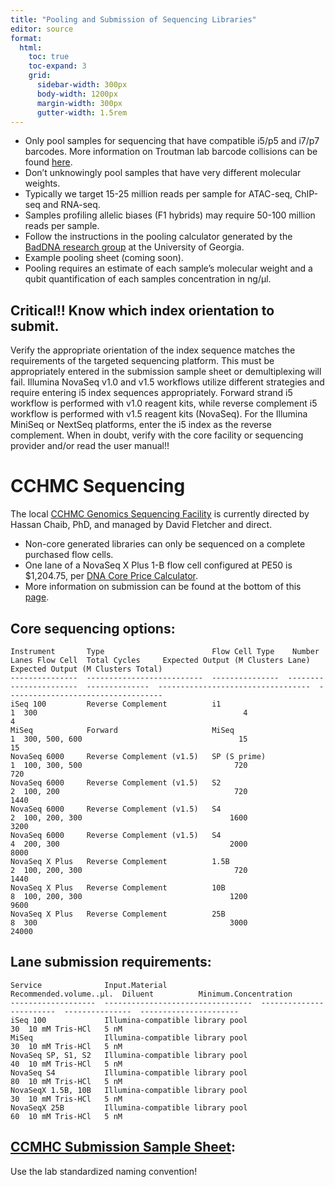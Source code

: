 ```yaml
---
title: "Pooling and Submission of Sequencing Libraries"
editor: source
format:
  html:
    toc: true
    toc-expand: 3
    grid:
      sidebar-width: 300px
      body-width: 1200px
      margin-width: 300px
      gutter-width: 1.5rem
---
```


-   Only pool samples for sequencing that have compatible i5/p5 and i7/p7 barcodes. More information on Troutman lab barcode collisions can be found [here](https://github.com/ty-troutman/labSequencingBarcodes).
-   Don't unknowingly pool samples that have very different molecular weights.
-   Typically we target 15-25 million reads per sample for ATAC-seq, ChIP-seq and RNA-seq.
-   Samples profiling allelic biases (F1 hybrids) may require 50-100 million reads per sample.
-   Follow the instructions in the pooling calculator generated by the [BadDNA research group](https://baddna.uga.edu/tools-library_pooling_calculator.html) at the University of Georgia.
-   Example pooling sheet (coming soon).
-   Pooling requires an estimate of each sample's molecular weight and a qubit quantification of each samples concentration in ng/µl.

::: callout-important
## Critical!! Know which index orientation to submit.

Verify the appropriate orientation of the index sequence matches the requirements of the targeted sequencing platform. This must be appropriately entered in the submission sample sheet or demultiplexing will fail. Illumina NovaSeq v1.0 and v1.5 workflows utilize different strategies and require entering i5 index sequences appropriately. Forward strand i5 workflow is performed with v1.0 reagent kits, while reverse complement i5 workflow is performed with v1.5 reagent kits (NovaSeq). For the Illumina MiniSeq or NextSeq platforms, enter the i5 index as the reverse complement. When in doubt, verify with the core facility or sequencing provider and/or read the user manual!!
:::

# CCHMC Sequencing

The local [CCHMC Genomics Sequencing Facility](https://centerlink.cchmc.org/research/research---tabs/dna-sequencing-core) is currently directed by Hassan Chaib, PhD, and managed by David Fletcher and direct.

-   Non-core generated libraries can only be sequenced on a complete purchased flow cells.
-   One lane of a NovaSeq X Plus 1-B flow cell configured at PE50 is \$1,204.75, per [DNA Core Price Calculator](https://centerlink.cchmc.org/research/research---tabs/dna-sequencing-core/price-calculator).
-   More information on submission can be found at the bottom of this [page](https://dna.cchmc.org/www/nextgen_main.php).

## Core sequencing options:

```
Instrument       Type                        Flow Cell Type    Number Lanes Flow Cell  Total Cycles     Expected Output (M Clusters Lane)   Expected Output (M Clusters Total)
---------------  --------------------------  ---------------  -----------------------  --------------  ----------------------------------  -----------------------------------
iSeq 100         Reverse Complement          i1                                     1  300                                              4                                    4
MiSeq            Forward                     MiSeq                                  1  300, 500, 600                                   15                                   15
NovaSeq 6000     Reverse Complement (v1.5)   SP (S prime)                           1  100, 300, 500                                  720                                  720
NovaSeq 6000     Reverse Complement (v1.5)   S2                                     2  100, 200                                       720                                 1440
NovaSeq 6000     Reverse Complement (v1.5)   S4                                     2  100, 200, 300                                 1600                                 3200
NovaSeq 6000     Reverse Complement (v1.5)   S4                                     4  200, 300                                      2000                                 8000
NovaSeq X Plus   Reverse Complement          1.5B                                   2  100, 200, 300                                  720                                 1440
NovaSeq X Plus   Reverse Complement          10B                                    8  100, 200, 300                                 1200                                 9600
NovaSeq X Plus   Reverse Complement          25B                                    8  300                                           3000                                24000
```

## Lane submission requirements:

```         
Service              Input.Material                      Recommended.volume..µl.  Diluent          Minimum.Concentration 
-------------------  ---------------------------------  ------------------------  ---------------  ----------------------
iSeq 100             Illumina-compatible library pool                         30  10 mM Tris-HCl   5 nM                  
MiSeq                Illumina-compatible library pool                         30  10 mM Tris-HCl   5 nM                  
NovaSeq SP, S1, S2   Illumina-compatible library pool                         40  10 mM Tris-HCl   5 nM                  
NovaSeq S4           Illumina-compatible library pool                         80  10 mM Tris-HCl   5 nM                  
NovaSeqX 1.5B, 10B   Illumina-compatible library pool                         30  10 mM Tris-HCl   5 nM                  
NovaSeqX 25B         Illumina-compatible library pool                         60  10 mM Tris-HCl   5 nM                  

```

## [CCMHC Submission Sample Sheet](https://docs.google.com/spreadsheets/d/1jsq9Pe1AbLTcPkmoBw3DCj2ewyRkCqlng8q2KOK_6iQ/edit?usp=sharing):

Use the lab standardized naming convention!
